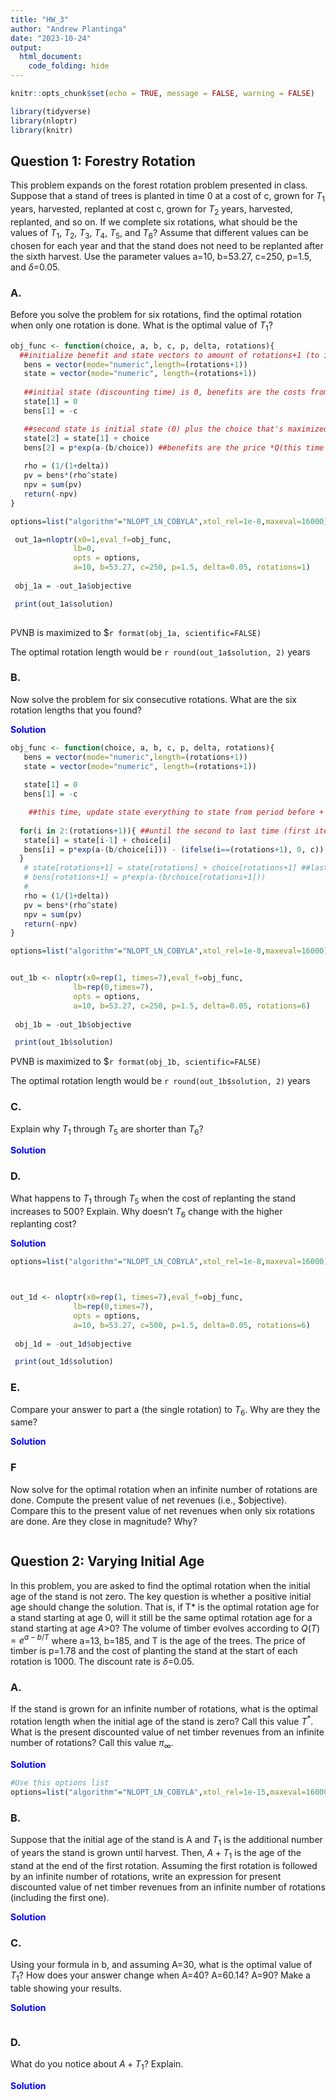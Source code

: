 ```yaml
---
title: "HW_3"
author: "Andrew Plantinga"
date: "2023-10-24"
output:
  html_document:
    code_folding: hide
---
```


```r
knitr::opts_chunk$set(echo = TRUE, message = FALSE, warning = FALSE)
```

```r
library(tidyverse)
library(nloptr)
library(knitr)
```

## Question 1: Forestry Rotation {.tabset}

This problem expands on the forest rotation problem presented in class.  Suppose that a stand of trees is planted in time 0 at a cost of c, grown for $T_1$ years, harvested, replanted at cost c, grown for $T_2$ years, harvested, replanted, and so on.  If we complete six rotations, what should be the values of $T_1$, $T_2$, $T_3$, $T_4$, $T_5$, and $T_6$?  Assume that different values can be chosen for each year and that the stand does not need to be replanted after the sixth harvest.  Use the parameter values a=10, b=53.27, c=250, p=1.5, and $\delta$=0.05.

### A.

Before you solve the problem for six rotations, find the optimal rotation when only one rotation is done.  What is the optimal value of $T_1$?



```r
obj_func <- function(choice, a, b, c, p, delta, rotations){
  ##initialize benefit and state vectors to amount of rotations+1 (to include t=0)
   bens = vector(mode="numeric",length=(rotations+1))
   state = vector(mode="numeric", length=(rotations+1))
   
   ##initial state (discounting time) is 0, benefits are the costs from planting trees
   state[1] = 0
   bens[1] = -c

   ##second state is initial state (0) plus the choice that's maximized
   state[2] = state[1] + choice
   bens[2] = p*exp(a-(b/choice)) ##benefits are the price *Q(this time period/state[2]) with NO c subtracted
   
   rho = (1/(1+delta))
   pv = bens*(rho^state)
   npv = sum(pv)
   return(-npv)
}
```

```r


options=list("algorithm"="NLOPT_LN_COBYLA",xtol_rel=1e-8,maxeval=16000)

 out_1a=nloptr(x0=1,eval_f=obj_func,
              lb=0,
              opts = options, 
              a=10, b=53.27, c=250, p=1.5, delta=0.05, rotations=1)
 
 obj_1a = -out_1a$objective

 print(out_1a$solution)
 
```

PVNB is maximized to $`r format(obj_1a, scientific=FALSE)`

The optimal rotation length would be `r round(out_1a$solution, 2)` years

### B. 

Now solve the problem for six consecutive rotations.  What are the six rotation lengths that you found?

<span style="color: blue;">**Solution**
</span>



```r

obj_func <- function(choice, a, b, c, p, delta, rotations){
   bens = vector(mode="numeric",length=(rotations+1))
   state = vector(mode="numeric", length=(rotations+1))
   
   state[1] = 0
   bens[1] = -c

    ##this time, update state everything to state from period before + the new optimized rotation length
   
  for(i in 2:(rotations+1)){ ##until the second to last time (first item in vector is time = 0 and next is time = 1 so I'm going to time = 5 or the 6th item in the vector, using rotations=6)
   state[i] = state[i-1] + choice[i] 
   bens[i] = p*exp(a-(b/choice[i])) - (ifelse(i==(rotations+1), 0, c))
  }
   # state[rotations+1] = state[rotations] + choice[rotations+1] ##last one 
   # bens[rotations+1] = p*exp(a-(b/choice[rotations+1])) 
   # 
   rho = (1/(1+delta))
   pv = bens*(rho^state)
   npv = sum(pv)
   return(-npv)
}


```

```r
options=list("algorithm"="NLOPT_LN_COBYLA",xtol_rel=1e-8,maxeval=16000)


out_1b <- nloptr(x0=rep(1, times=7),eval_f=obj_func,
              lb=rep(0,times=7),
              opts = options, 
              a=10, b=53.27, c=250, p=1.5, delta=0.05, rotations=6)
 
 obj_1b = -out_1b$objective

 print(out_1b$solution)
```

PVNB is maximized to $`r format(obj_1b, scientific=FALSE)`

The optimal rotation length would be `r round(out_1b$solution, 2)` years



### C.

Explain why $T_1$ through $T_5$ are shorter than $T_6$?

<span style="color: blue;">**Solution**
</span>

<span style="color: blue;">

</span>

### D.

What happens to $T_1$ through $T_5$ when the cost of replanting the stand increases to 500? Explain. Why doesn't $T_6$ change with the higher replanting cost?


<span style="color: blue;">**Solution**
</span>

<span style="color: blue;">


</span>


```r
options=list("algorithm"="NLOPT_LN_COBYLA",xtol_rel=1e-8,maxeval=16000)



out_1d <- nloptr(x0=rep(1, times=7),eval_f=obj_func,
              lb=rep(0,times=7),
              opts = options, 
              a=10, b=53.27, c=500, p=1.5, delta=0.05, rotations=6)
 
 obj_1d = -out_1d$objective

 print(out_1d$solution)

```

### E.

Compare your answer to part a (the single rotation) to $T_6$. Why are they the same?

<span style="color: blue;">**Solution**
</span>

<span style="color: blue;">


</span>


### F

Now solve for the optimal rotation when an infinite number of rotations are done.  Compute the present value of net revenues (i.e., $objective).  Compare this to the present value of net revenues when only six rotations are done.  Are they close in magnitude?  Why?

```r

```



## Question 2: Varying Initial Age {.tabset}

In this problem, you are asked to find the optimal rotation when the initial age of the stand is not zero.  The key question is whether a positive initial age should change the solution.  That is, if T* is the optimal rotation age for a stand starting at age 0, will it still be the same optimal rotation age for a stand starting at age $A$>0?  The volume of timber evolves according to $Q(T)=e^{a-b/T}$  where a=13, b=185, and T is the age of the trees. The price of timber is p=1.78 and the cost of planting the stand at the start of each rotation is 1000.  The discount rate is $\delta$=0.05.  

### A.
	
If the stand is grown for an infinite number of rotations, what is the optimal rotation length when the initial age of the stand is zero?  Call this value $T^*$.  What is the present discounted value of net timber revenues from an infinite number of rotations?  Call this value $\pi_\infty$.

<span style="color: blue;">**Solution**</span>



```r


#Use this options list
options=list("algorithm"="NLOPT_LN_COBYLA",xtol_rel=1e-15,maxeval=16000)


```



### B.

Suppose that the initial age of the stand is A and $T_1$ is the additional number of years the stand is grown until harvest.  Then, $A+T_1$ is the age of the stand at the end of the first rotation. Assuming the first rotation is followed by an infinite number of rotations, write an expression for present discounted value of net timber revenues from an infinite number of rotations (including the first one).

<span style="color: blue;">**Solution**</span>



### C.

Using your formula in b, and assuming A=30, what is the optimal value of $T_1$? How does your answer change when A=40?  A=60.14?  A=90?  Make a table showing your results.

<span style="color: blue;">**Solution**</span>



```r


```

### D.

What do you notice about $A+T_1$?  Explain.

<span style="color: blue;">**Solution**</span>






